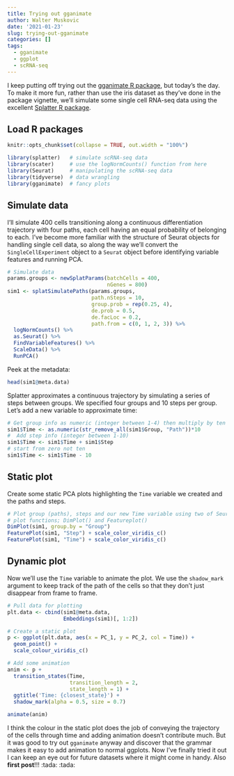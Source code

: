 ```yaml
---
title: Trying out gganimate
author: Walter Muskovic
date: '2021-01-23'
slug: trying-out-gganimate
categories: []
tags:
  - gganimate
  - ggplot
  - scRNA-seq
---
```


I keep putting off trying out the [gganimate R package](https://doi.org/10.1101/206052), but today's the day. To make it more fun, rather than use the iris dataset as they've done in the package vignette, we'll simulate some single cell RNA-seq data using the excellent [Splatter R package](https://doi.org/doi:10.18129/B9.bioc.splatter).

## Load R packages
```r
knitr::opts_chunk$set(collapse = TRUE, out.width = "100%")
```
```r
library(splatter)   # simulate scRNA-seq data
library(scater)     # use the logNormCounts() function from here
library(Seurat)     # manipulating the scRNA-seq data
library(tidyverse)  # data wrangling
library(gganimate)  # fancy plots
```

## Simulate data

I'll simulate 400 cells transitioning along a continuous differentiation trajectory with four paths, each cell having an equal probability of belonging to each. I've become more familiar with the structure of Seurat objects for handling single cell data, so along the way we'll convert the `SingleCellExperiment` object to a `Seurat` object before identifying variable features and running PCA.

```r
# Simulate data
params.groups <- newSplatParams(batchCells = 400,
                                nGenes = 800)
sim1 <- splatSimulatePaths(params.groups,
                           path.nSteps = 10,
                           group.prob = rep(0.25, 4),
                           de.prob = 0.5,
                           de.facLoc = 0.2,
                           path.from = c(0, 1, 2, 3)) %>%
  logNormCounts() %>%
  as.Seurat() %>%
  FindVariableFeatures() %>%
  ScaleData() %>%
  RunPCA()
```

Peek at the metadata:
```r
head(sim1@meta.data)
```

Splatter approximates a continuous trajectory by simulating a series of steps between groups. We specified four groups and 10 steps per group. Let's add a new variable to approximate time:
```r
# Get group info as numeric (integer between 1-4) then multiply by ten
sim1$Time <- as.numeric(str_remove_all(sim1$Group, "Path"))*10 
#  Add step info (integer between 1-10)
sim1$Time <- sim1$Time + sim1$Step 
# start from zero not ten
sim1$Time <- sim1$Time - 10 
```


## Static plot
Create some static PCA plots highlighting the `Time` variable we created and the paths and steps.
```r
# Plot group (paths), steps and our new Time variable using two of Seurat's built in 
# plot functions; DimPlot() and Featureplot()
DimPlot(sim1, group.by = "Group") 
FeaturePlot(sim1, "Step") + scale_color_viridis_c()
FeaturePlot(sim1, "Time") + scale_color_viridis_c()
```


## Dynamic plot
Now we'll use the `Time` variable to animate the plot. We use the `shadow_mark` argument to keep track of the path of the cells so that they don't just disappear from frame to frame.
```r
# Pull data for plotting
plt.data <- cbind(sim1@meta.data,
                  Embeddings(sim1)[, 1:2])

# Create a static plot
p <- ggplot(plt.data, aes(x = PC_1, y = PC_2, col = Time)) +
  geom_point() +
  scale_colour_viridis_c()

# Add some animation
anim <- p +
  transition_states(Time,
                    transition_length = 2,
                    state_length = 1) +
  ggtitle('Time: {closest_state}') +
  shadow_mark(alpha = 0.5, size = 0.7)

animate(anim)
```

I think the colour in the static plot does the job of conveying the trajectory of the cells through time and adding animation doesn't contribute much. But it was good to try out `gganimate` anyway and discover that the grammar makes it easy to add animation to normal ggplots. Now I've finally tried it out I can keep an eye out for future datasets where it might come in handy. Also **first post**!!! :tada: :tada:
